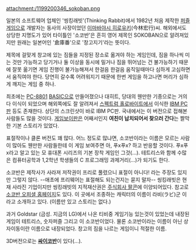 attachment:/1199200346_sokoban.png

일본의 소프트웨어 업체인 '씽킹래빗'(Thinking Rabbit)에서 1982년 처음 제작한 [[퍼즐 게임]]으로 개발자는 동사의 사장이었던 [[이마바야시 히로유키]](今林宏行)씨. 해외에서도 상당한 지명도가 있어 타이틀인 '소코반'은 흔히 영어 제목인 SOKOBAN으로 알려져있지만 원래는 일본어인 '倉庫番'으로 '창고지기'라는 뜻이다.

제목에 걸맞게 창고에 있는 짐들을 지정된 장소로 옮겨야 하는 게임인데, 짐을 하나씩 미는 것만 가능하고 당기거나 둘 이상을 동시에 밀거나 짐을 뛰어넘는 건 불가능하기 때문에 잘못 옮기면 게임 진행이 불가능해져서 한걸음 한걸음 움직일때마다 심하게 고심하면서 움직여야 한다. 당연히 갈수록 어려워지기 때문에 한번 게임을 하고나면 머리가 심하게 깨지는 게임 중 하나. 

최초에는 [[PC-8801]] [[BASIC]]으로 만들어졌으나 대히트, 당대의 웬만한 기종으로는 거의 다 이식이 되었으며 해외쪽에도 잘 알려져서 [[스펙트럼 홀로바이트]]에서 이식한 [[IBM PC]]판 등도 존재한다. 상단의 스크린샷이 바로 IBM PC판. 국내에서는 이 버전으로 접해본 사람들도 많을 것이다.  [[게임보이]]판은 어째서인지 '''여친이 납치되어서 찾으러 간다'''는 짤막한 기본 스토리가 있었다. 

표절작이나 클론 버전도 꽤 많다. 어느 정도로 많냐면, 소코반이라는 이름은 모르는 사람이 많아도 웬만한 사람들한테 이 게임 보여주면 아, 푸x푸x? 하고 반응할 것이다. 푸x푸x라고 알고 있는 모 휴대폰 시리즈의 기본 장착 게임인 그것(...). 테트리스와 함께 수많은 컴퓨터공학과 1,2학년 학생들의 C 프로그래밍 과제거리(...)가 되기도 한다.

소코반은 제작사가 사라져 저작권이 프리로 풀렸으니 표절이 아니다! 라는 주장도 있지만 그렇지 않다. --애초에 프리웨어는 표절해도 되는건지는 묻지 말자-- 씽킹래빗은 현재 사라진 기업이지만 씽킹래빗의 지적재산권은 [http://www.falconkk.co.jp/ 주식회사 팔콘]에 이양되어있다. 참고로[http://www.sokoban.jp/ 소코반 오피셜 홈페이지]도 있다. 이 곳에서 조종하는 캐릭터의 이름이 라비(ラビ)군 이라고 소개하고 있다. (이름만 있고 스토리는 없다.) 

과거 Goldstar (금성. 지금의 LG)에서 나온 티비중 게임기능 있는것이 있었는데 내장된 게임이 테트리스, 숫자퍼즐 그리고 이 소코반이었다. 물론 소코반이라는 이름이 아닌 상자이동이란 이름으로 내장되었다. 창고의 짐을 나르는 게임이니 적절한 이름.

3D버전으로는 '''[[싸이코반]]'''이 있다(...).
